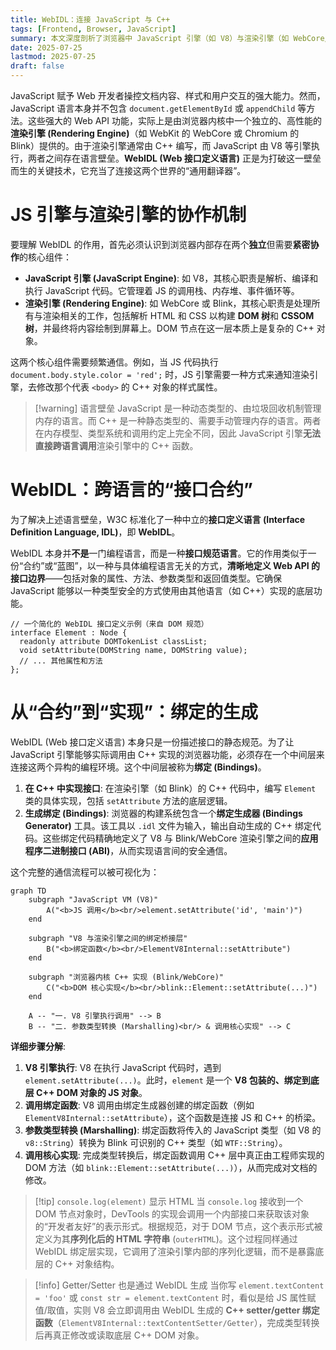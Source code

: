 ```yaml
---
title: WebIDL：连接 JavaScript 与 C++
tags: [Frontend, Browser, JavaScript]
summary: 本文深度剖析了浏览器中 JavaScript 引擎（如 V8）与渲染引擎（如 WebCore/Blink）之间的协同工作机制。内容重点阐述了 WebIDL (Web 接口定义语言) 作为连接 JavaScript 与底层 C++ 实现的关键桥梁，如何通过“绑定”层将 Web API 暴露给开发者，并解释了为何 console.log 一个 DOM 节点会显示其 HTML 结构而非内部 C++ 对象。
date: 2025-07-25
lastmod: 2025-07-25
draft: false
---
```

JavaScript 赋予 Web 开发者操控文档内容、样式和用户交互的强大能力。然而，JavaScript 语言本身并不包含 `document.getElementById` 或 `appendChild` 等方法。这些强大的 Web API 功能，实际上是由浏览器内核中一个独立的、高性能的**渲染引擎 (Rendering Engine)**（如 WebKit 的 WebCore 或 Chromium 的 Blink）提供的。由于渲染引擎通常由 C++ 编写，而 JavaScript 由 V8 等引擎执行，两者之间存在语言壁垒。**WebIDL (Web 接口定义语言)** 正是为打破这一壁垒而生的关键技术，它充当了连接这两个世界的“通用翻译器”。

# JS 引擎与渲染引擎的协作机制

要理解 WebIDL 的作用，首先必须认识到浏览器内部存在两个**独立**但需要**紧密协作**的核心组件：

- **JavaScript 引擎 (JavaScript Engine)**: 如 V8，其核心职责是解析、编译和执行 JavaScript 代码。它管理着 JS 的调用栈、内存堆、事件循环等。
- **渲染引擎 (Rendering Engine)**: 如 WebCore 或 Blink，其核心职责是处理所有与渲染相关的工作，包括解析 HTML 和 CSS 以构建 **DOM 树**和 **CSSOM 树**，并最终将内容绘制到屏幕上。DOM 节点在这一层本质上是复杂的 C++ 对象。

这两个核心组件需要频繁通信。例如，当 JS 代码执行 `document.body.style.color = 'red';` 时，JS 引擎需要一种方式来通知渲染引擎，去修改那个代表 `<body>` 的 C++ 对象的样式属性。

> [!warning] 语言壁垒
> JavaScript 是一种动态类型的、由垃圾回收机制管理内存的语言。而 C++ 是一种静态类型的、需要手动管理内存的语言。两者在内存模型、类型系统和调用约定上完全不同，因此 JavaScript 引擎**无法直接跨语言调用**渲染引擎中的 C++ 函数。

# WebIDL：跨语言的“接口合约”

为了解决上述语言壁垒，W3C 标准化了一种中立的**接口定义语言 (Interface Definition Language, IDL)**，即 **WebIDL**。

WebIDL 本身并**不是**一门编程语言，而是一种**接口规范语言**。它的作用类似于一份“合约”或“蓝图”，以一种与具体编程语言无关的方式，**清晰地定义 Web API 的接口边界**——包括对象的属性、方法、参数类型和返回值类型。它确保 JavaScript 能够以一种类型安全的方式使用由其他语言（如 C++）实现的底层功能。

```webidl
// 一个简化的 WebIDL 接口定义示例（来自 DOM 规范）
interface Element : Node {
  readonly attribute DOMTokenList classList;
  void setAttribute(DOMString name, DOMString value);
  // ... 其他属性和方法
};
```

# 从“合约”到“实现”：绑定的生成

WebIDL (Web 接口定义语言) 本身只是一份描述接口的静态规范。为了让 JavaScript 引擎能够实际调用由 C++ 实现的浏览器功能，必须存在一个中间层来连接这两个异构的编程环境。这个中间层被称为**绑定 (Bindings)**。

1. **在 C++ 中实现接口**: 在渲染引擎（如 Blink）的 C++ 代码中，编写 `Element` 类的具体实现，包括 `setAttribute` 方法的底层逻辑。
2. **生成绑定 (Bindings)**: 浏览器的构建系统包含一个**绑定生成器 (Bindings Generator)** 工具。该工具以 `.idl` 文件为输入，输出自动生成的 C++ 绑定代码。这些绑定代码精确地定义了 V8 与 Blink/WebCore 渲染引擎之间的**应用程序二进制接口 (ABI)**，从而实现语言间的安全通信。

这个完整的通信流程可以被可视化为：

```mermaid
graph TD
    subgraph "JavaScript VM (V8)"
        A("<b>JS 调用</b><br/>element.setAttribute('id', 'main')")
    end

    subgraph "V8 与渲染引擎之间的绑定桥接层"
        B("<b>绑定函数</b><br/>ElementV8Internal::setAttribute")
    end
    
    subgraph "浏览器内核 C++ 实现 (Blink/WebCore)"
        C("<b>DOM 核心实现</b><br/>blink::Element::setAttribute(...)")
    end

    A -- "一. V8 引擎执行调用" --> B
    B -- "二. 参数类型转换 (Marshalling)<br/> & 调用核心实现" --> C

```

**详细步骤分解**:

1. **V8 引擎执行**: V8 在执行 JavaScript 代码时，遇到 `element.setAttribute(...)`。此时，`element` 是一个 **V8 包装的、绑定到底层 C++ DOM 对象的 JS 对象**。
2. **调用绑定函数**: V8 调用由绑定生成器创建的绑定函数（例如 `ElementV8Internal::setAttribute`），这个函数是连接 JS 和 C++ 的桥梁。
3. **参数类型转换 (Marshalling)**: 绑定函数将传入的 JavaScript 类型（如 V8 的 `v8::String`）转换为 Blink 可识别的 C++ 类型（如 `WTF::String`）。
4. **调用核心实现**: 完成类型转换后，绑定函数调用 C++ 层中真正由工程师实现的 DOM 方法（如 `blink::Element::setAttribute(...)`），从而完成对文档的修改。

> [!tip] `console.log(element)` 显示 HTML
> 当 `console.log` 接收到一个 DOM 节点对象时，DevTools 的实现会调用一个内部接口来获取该对象的“开发者友好”的表示形式。根据规范，对于 DOM 节点，这个表示形式被定义为其**序列化后的 HTML 字符串** (`outerHTML`)。这个过程同样通过 WebIDL 绑定层实现，它调用了渲染引擎内部的序列化逻辑，而不是暴露底层的 C++ 对象结构。

> [!info] Getter/Setter 也是通过 WebIDL 生成
> 当你写 `element.textContent = 'foo'` 或 `const str = element.textContent` 时，看似是给 JS 属性赋值/取值，实则 V8 会立即调用由 WebIDL 生成的 **C++ setter/getter 绑定函数**（`ElementV8Internal::textContentSetter/Getter`），完成类型转换后再真正修改或读取底层 C++ DOM 对象。

